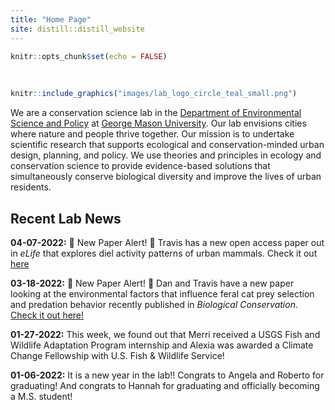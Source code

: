 ```yaml
---
title: "Home Page"
site: distill::distill_website
---
```


```r
knitr::opts_chunk$set(echo = FALSE)
```

<style>
d-title, d-byline {
  display: none
}
</style>

<br>

```r
knitr::include_graphics("images/lab_logo_circle_teal_small.png")
```

We are a conservation science lab in the [Department of Environmental Science and Policy](https://science.gmu.edu/academics/departments-units/environmental-science-policy) at [George Mason University](https://www2.gmu.edu/). Our lab envisions cities where nature and people thrive together. Our mission is to undertake scientific research that supports ecological and conservation-minded urban design, planning, and policy. We use theories and principles in ecology and conservation science to provide evidence-based solutions that simultaneously conserve biological diversity and improve the lives of urban residents.

<h2>Recent Lab News</h2>

**04-07-2022:** 🚨 New Paper Alert! 🚨 Travis has a new open access paper out in *eLife* that explores diel activity patterns of urban mammals. Check it out [here](https://elifesciences.org/articles/74756)

**03-18-2022:** 🚨 New Paper Alert! 🚨 Dan and Travis have a new paper looking at the environmental factors that influence feral cat prey selection and predation behavior recently published in *Biological Conservation*. [Check it out here!](https://www-sciencedirect-com.mutex.gmu.edu/science/article/pii/S0006320722000568?dgcid=coauthor)

**01-27-2022:** This week, we found out that Merri received a USGS Fish and Wildlife Adaptation Program internship and Alexia was awarded a Climate Change Fellowship with U.S. Fish & Wildlife Service!

**01-06-2022:** It is a new year in the lab!! Congrats to Angela and Roberto for graduating! And congrats to Hannah for graduating and officially becoming a M.S. student!
